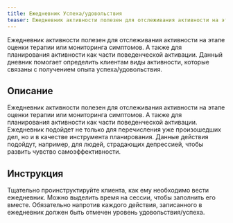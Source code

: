 ```yaml
---
title: Ежедневник Успеха/удовольствия
teaser: Ежедневник активности полезен для отслеживания активности на этапе оценки терапии или мониторинга симптомов. А также для планирования активности как части поведенческой активации. Данный дневник помогает определить клиентам виды активности, которые связаны с получением опыта успеха/удовольствия.
---
```


Ежедневник активности полезен для отслеживания активности на этапе оценки терапии или мониторинга симптомов. А также для планирования активности как части поведенческой активации. Данный дневник помогает определить клиентам виды активности, которые связаны с получением опыта успеха/удовольствия.


## Описание

Ежедневник активности полезен для отслеживания активности на этапе
оценки терапии или мониторинга симптомов. А также для планирования
активности как части поведенческой активации. Ежедневник подойдет не
только для перечисления уже произошедших дел, но и в качестве
инструмента планирования. Данные действия подойдут, например, для людей,
страдающих депрессией, чтобы развить чувство самоэффективности.

## Инструкция

Тщательно проинструктируйте клиента, как ему необходимо вести
ежедневник. Можно выделить время на сессии, чтобы заполнить его вместе.
Обязательно напротив каждого действия, записанного в ежедневник должен
быть отмечен уровень удовольствия/успеха.
